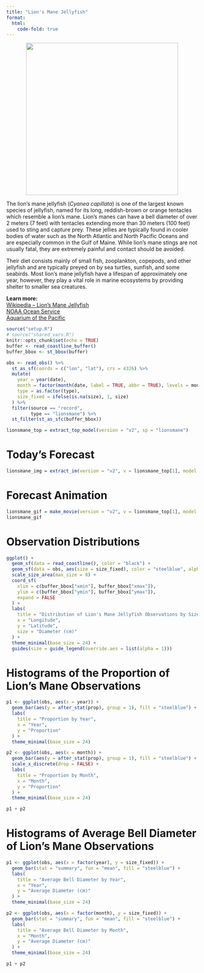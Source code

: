 ```yaml
---
title: "Lion's Mane Jellyfish"
format:
  html:
    code-fold: true
---
```


<p align="center">
  <img src="images/lionsmane.JPG" width="400">
</p>

<section>
  <p>
    The lion’s mane jellyfish (*Cyanea capillata*) is one of the largest known species of jellyfish, named for its long, reddish-brown or orange tentacles which resemble a lion’s mane. Lion’s manes can have a bell diameter of over 2 meters (7 feet) with tentacles extending more than 30 meters (100 feet) used to sting and capture prey. These jellies are typically found in cooler bodies of water such as the North Atlantic and North Pacific Oceans and are especially common in the Gulf of Maine. While lion’s mane stings are not usually fatal, they are extremely painful and contact should be avoided.
  </p>
  <p>
	Their diet consists mainly of small fish, zooplankton, copepods, and other jellyfish and are typically preyed on by sea turtles, sunfish, and some seabirds. Most lion’s mane jellyfish have a lifespan of approximately one year, however, they play a vital role in marine ecosystems by providing shelter to smaller sea creatures.
  </p>
  <p>
    <strong>Learn more:</strong><br>
    <a href="https://en.wikipedia.org/wiki/Lion%27s_mane_jellyfish" target="_blank">Wikipedia – Lion’s Mane Jellyfish</a><br>
    <a href="https://oceanservice.noaa.gov/facts/lions-mane-jellyfish.html" target="_blank">NOAA Ocean Service</a><br>
    <a href="https://www.aquariumofpacific.org/onlinelearningcenter/species/lions_mane_jelly" target="_blank">Aquarium of the Pacific</a>
  </p>
</section>


```r
source("setup.R")
# source("shared_vars.R")
knitr::opts_chunk$set(echo = TRUE)
buffer <- read_coastline_buffer()
buffer_bbox <- st_bbox(buffer)

obs <- read_obs() %>%
  st_as_sf(coords = c("lon", "lat"), crs = 4326) %>% 
  mutate(
    year = year(date),
    month = factor(month(date, label = TRUE, abbr = TRUE), levels = month.abb),
    type = as.factor(type),
    size_fixed = ifelse(is.na(size), 1, size)
  ) %>% 
  filter(source == "record", 
         type == "lionsmane") %>% 
  st_filter(st_as_sfc(buffer_bbox))

lionsmane_top = extract_top_model(version = "v2", sp = "lionsmane")
```

# Today's Forecast
```r
lionsmane_img = extract_im(version = "v2", v = lionsmane_top[1], model = "rf")
```

# Forecast Animation
```r
lionsmane_gif = make_movie(version = "v2", v = lionsmane_top[1], model = "rf")
lionsmane_gif
```

# Observation Distributions
```r
ggplot() +
  geom_sf(data = read_coastline(), color = "black") +
  geom_sf(data = obs, aes(size = size_fixed), color = "steelblue", alpha = 0.4) +
  scale_size_area(max_size = 8) +  
  coord_sf(
    xlim = c(buffer_bbox["xmin"], buffer_bbox["xmax"]),
    ylim = c(buffer_bbox["ymin"], buffer_bbox["ymax"]),
    expand = FALSE
  ) +
  labs(
    title = "Distribution of Lion's Mane Jellyfish Observations by Size",
    x = "Longitude",
    y = "Latitude",
    size = "Diameter (cm)"
  ) +
  theme_minimal(base_size = 24) +
  guides(size = guide_legend(override.aes = list(alpha = 1)))
```

# Histograms of the Proportion of Lion's Mane Observations
```r
p1 <- ggplot(obs, aes(x = year)) +
  geom_bar(aes(y = after_stat(prop), group = 1), fill = "steelblue") +
  labs(
    title = "Proportion by Year",
    x = "Year",
    y = "Proportion"
  ) +
  theme_minimal(base_size = 24)

p2 <- ggplot(obs, aes(x = month)) +
  geom_bar(aes(y = after_stat(prop), group = 1), fill = "steelblue") +
  scale_x_discrete(drop = FALSE) +
  labs(
    title = "Proportion by Month",
    x = "Month",
    y = "Proportion"
  ) +
  theme_minimal(base_size = 24)

p1 + p2
```

# Histograms of Average Bell Diameter of Lion's Mane Observations 
```r
p1 <- ggplot(obs, aes(x = factor(year), y = size_fixed)) +
  geom_bar(stat = "summary", fun = "mean", fill = "steelblue") +
  labs(
    title = "Average Bell Diameter by Year",
    x = "Year",
    y = "Average Diameter (cm)"
  ) +
  theme_minimal(base_size = 24)

p2 <- ggplot(obs, aes(x = factor(month), y = size_fixed)) +
  geom_bar(stat = "summary", fun = "mean", fill = "steelblue") +
  labs(
    title = "Average Bell Diameter by Month",
    x = "Month",
    y = "Average Diameter (cm)"
  ) +
  theme_minimal(base_size = 24)

p1 + p2
```
